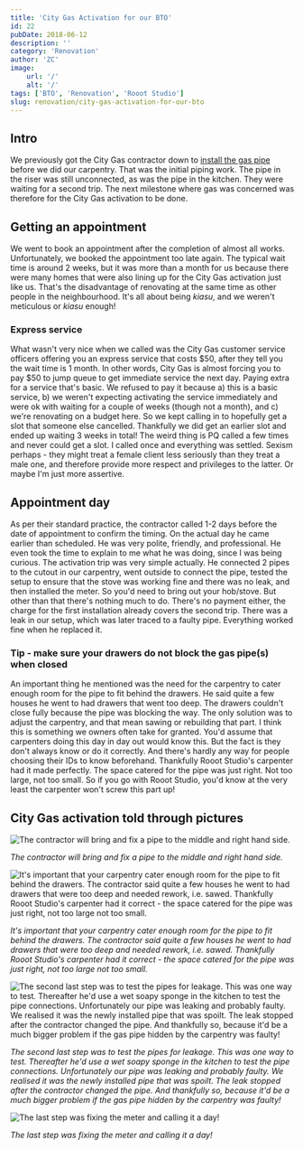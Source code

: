 ```yaml
---
title: 'City Gas Activation for our BTO'
id: 22
pubDate: 2018-06-12
description: ''
category: 'Renovation'
author: 'ZC'
image:
    url: '/'
    alt: '/'
tags: ['BTO', 'Renovation', 'Rooot Studio']
slug: renovation/city-gas-activation-for-our-bto
---
```


## Intro

We previously got the City Gas contractor down to [install the gas pipe](https://btonomics.com/renovation/city-gas-pipe-installation-for-our-bto/) before we did our carpentry. That was the initial piping work. The pipe in the riser was still unconnected, as was the pipe in the kitchen. They were waiting for a second trip. The next milestone where gas was concerned was therefore for the City Gas activation to be done.

## Getting an appointment

We went to book an appointment after the completion of almost all works. Unfortunately, we booked the appointment too late again. The typical wait time is around 2 weeks, but it was more than a month for us because there were many homes that were also lining up for the City Gas activation just like us. That's the disadvantage of renovating at the same time as other people in the neighbourhood. It's all about being _kiasu_, and we weren't meticulous or _kiasu_ enough!

### Express service

What wasn't very nice when we called was the City Gas customer service officers offering you an express service that costs $50, after they tell you the wait time is 1 month. In other words, City Gas is almost forcing you to pay $50 to jump queue to get immediate service the next day. Paying extra for a service that's basic. We refused to pay it because a) this is a basic service, b) we weren't expecting activating the service immediately and were ok with waiting for a couple of weeks (though not a month), and c) we're renovating on a budget here. So we kept calling in to hopefully get a slot that someone else cancelled. Thankfully we did get an earlier slot and ended up waiting 3 weeks in total! The weird thing is PQ called a few times and never could get a slot. I called once and everything was settled. Sexism perhaps - they might treat a female client less seriously than they treat a male one, and therefore provide more respect and privileges to the latter. Or maybe I'm just more assertive.

## Appointment day

As per their standard practice, the contractor called 1-2 days before the date of appointment to confirm the timing. On the actual day he came earlier than scheduled. He was very polite, friendly, and professional. He even took the time to explain to me what he was doing, since I was being curious. The activation trip was very simple actually. He connected 2 pipes to the cutout in our carpentry, went outside to connect the pipe, tested the setup to ensure that the stove was working fine and there was no leak, and then installed the meter. So you'd need to bring out your hob/stove. But other than that there's nothing much to do. There's no payment either, the charge for the first installation already covers the second trip. There was a leak in our setup, which was later traced to a faulty pipe. Everything worked fine when he replaced it.

### Tip - make sure your drawers do not block the gas pipe(s) when closed

An important thing he mentioned was the need for the carpentry to cater enough room for the pipe to fit behind the drawers. He said quite a few houses he went to had drawers that went too deep. The drawers couldn't close fully because the pipe was blocking the way. The only solution was to adjust the carpentry, and that mean sawing or rebuilding that part. I think this is something we owners often take for granted. You'd assume that carpenters doing this day in day out would know this. But the fact is they don't always know or do it correctly. And there's hardly any way for people choosing their IDs to know beforehand. Thankfully Rooot Studio's carpenter had it made perfectly. The space catered for the pipe was just right. Not too large, not too small. So if you go with Rooot Studio, you'd know at the very least the carpenter won't screw this part up!

## City Gas activation told through pictures

![The contractor will bring and fix a pipe to the middle and right hand side.](./images/22_IMG_20180608_152352-1024x768.jpg)

_The contractor will bring and fix a pipe to the middle and right hand side._

![It's important that your carpentry cater enough room for the pipe to fit behind the drawers. The contractor said quite a few houses he went to had drawers that were too deep and needed rework, i.e. sawed. Thankfully Rooot Studio's carpenter had it correct - the space catered for the pipe was just right, not too large not too small.](./images/22_IMG_20180608_152248-768x1024.jpg)

_It's important that your carpentry cater enough room for the pipe to fit behind the drawers. The contractor said quite a few houses he went to had drawers that were too deep and needed rework, i.e. sawed. Thankfully Rooot Studio's carpenter had it correct - the space catered for the pipe was just right, not too large not too small._

![The second last step was to test the pipes for leakage. This was one way to test. Thereafter he'd use a wet soapy sponge in the kitchen to test the pipe connections. Unfortunately our pipe was leaking and probably faulty. We realised it was the newly installed pipe that was spoilt. The leak stopped after the contractor changed the pipe. And thankfully so, because it'd be a much bigger problem if the gas pipe hidden by the carpentry was faulty!](./images/22_IMG_20180608_152613-1014x1024.jpg)

_The second last step was to test the pipes for leakage. This was one way to test. Thereafter he'd use a wet soapy sponge in the kitchen to test the pipe connections. Unfortunately our pipe was leaking and probably faulty. We realised it was the newly installed pipe that was spoilt. The leak stopped after the contractor changed the pipe. And thankfully so, because it'd be a much bigger problem if the gas pipe hidden by the carpentry was faulty!_

![The last step was fixing the meter and calling it a day!](./images/22_IMG_20180608_153426-1024x768.jpg)

_The last step was fixing the meter and calling it a day!_
